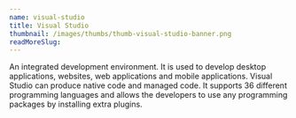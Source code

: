 ```yaml
---
name: visual-studio
title: Visual Studio
thumbnail: /images/thumbs/thumb-visual-studio-banner.png
readMoreSlug:
---
```


An integrated development environment. It is used to develop desktop applications, websites, web applications and mobile applications. Visual Studio can produce native code and managed code. It supports 36 different programming languages and allows the developers to use any programming packages by installing extra plugins.
